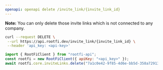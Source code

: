 ```yaml
---
openapi: openapi delete /invite_link/{invite_link_id}
---
```


**Note:** You can only delete those invite links which is not connected to any company.

<RequestExample>

```bash cURL
curl --request DELETE \
 --url https://api.rootfi.dev/invite_link/{invite_link_id} \
 --header 'api_key: <api-key>'

```

```javascript NodeJS
import { RootFiClient } from "rootfi-api";
const rootfi = new RootFiClient({ apiKey: "<api_key>" });
await rootfi.core.inviteLinks.delete("7a1c0e42-9f85-4d6e-bb5d-358a72913c0b");
```

</RequestExample>
